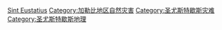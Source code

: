 [[Category:各國自然災害|Sint Eustatius]]
[[Category:加勒比地区自然灾害|Category:加勒比地区自然灾害]]
[[Category:圣尤斯特歇斯灾难|Category:圣尤斯特歇斯灾难]]
[[Category:圣尤斯特歇斯地理|Category:圣尤斯特歇斯地理]]